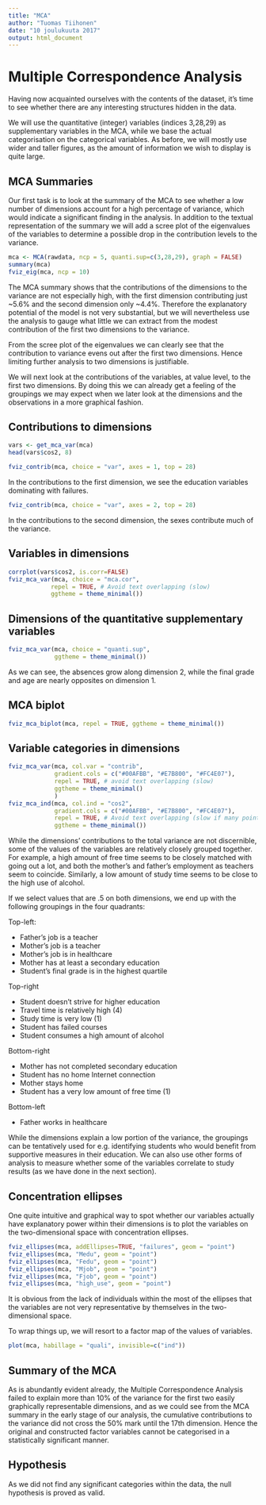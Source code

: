 ---
title: "MCA"
author: "Tuomas Tiihonen"
date: "10 joulukuuta 2017"
output: html_document
---

# Multiple Correspondence Analysis

Having now acquainted ourselves with the contents of the dataset, it's time to see whether there are any interesting structures hidden in the data. 

We will use the quantitative (integer) variables (indices 3,28,29) as supplementary variables in the MCA, while we base the actual categorisation on the categorical variables. As before, we will mostly use wider and taller figures, as the amount of information we wish to display is quite large.

## MCA Summaries

Our first task is to look at the summary of the MCA to see whether a low number of dimensions account for a high percentage of variance, which would indicate a significant finding in the analysis. In addition to the textual representation of the summary we will add a scree plot of the eigenvalues of the variables to determine a possible drop in the contribution levels to the variance.

```{r running and plotting MCA, eval = TRUE, fig.width = 12, fig.height = 12}

mca <- MCA(rawdata, ncp = 5, quanti.sup=c(3,28,29), graph = FALSE)
summary(mca)
fviz_eig(mca, ncp = 10)
```

The MCA summary shows that the contributions of the dimensions to the variance are not especially high, with the first dimension contributing just ~5.6% and the second dimension only ~4.4%. Therefore the explanatory potential of the model is not very substantial, but we will nevertheless use the analysis to gauge what little we can extract from the modest contribution of the first two dimensions to the variance.

From the scree plot of the eigenvalues we can clearly see that the contribution to variance evens out after the first two dimensions. Hence limiting further analysis to two dimensions is justifiable.

We will next look at the contributions of the variables, at value level, to the first two dimensions. By doing this we can already get a feeling of the groupings we may expect when we later look at the dimensions and the observations in a more graphical fashion.

## Contributions to dimensions

```{r, fig.width = 12, fig.height = 12}
vars <- get_mca_var(mca)
head(vars$cos2, 8)
```


```{r}
fviz_contrib(mca, choice = "var", axes = 1, top = 28)
```

In the contributions to the first dimension, we see the education variables dominating with failures.

```{r}
fviz_contrib(mca, choice = "var", axes = 2, top = 28)
```

In the contributions to the second dimension, the sexes contribute much of the variance.

## Variables in dimensions

```{r, fig.width = 12, fig.height = 12}
corrplot(vars$cos2, is.corr=FALSE)
fviz_mca_var(mca, choice = "mca.cor", 
            repel = TRUE, # Avoid text overlapping (slow)
            ggtheme = theme_minimal())
```

## Dimensions of the quantitative supplementary variables

```{r, fig.width = 12, fig.height = 12}
fviz_mca_var(mca, choice = "quanti.sup",
             ggtheme = theme_minimal())
```

As we can see, the absences grow along dimension 2, while the final grade and age are nearly opposites on dimension 1.

## MCA biplot

```{r, fig.width = 12, fig.height = 12}
fviz_mca_biplot(mca, repel = TRUE, ggtheme = theme_minimal())
```

## Variable categories in dimensions

```{r, fig.width = 12, fig.height = 12}
fviz_mca_var(mca, col.var = "contrib",
             gradient.cols = c("#00AFBB", "#E7B800", "#FC4E07"), 
             repel = TRUE, # avoid text overlapping (slow)
             ggtheme = theme_minimal()
             )
fviz_mca_ind(mca, col.ind = "cos2", 
             gradient.cols = c("#00AFBB", "#E7B800", "#FC4E07"),
             repel = TRUE, # Avoid text overlapping (slow if many points)
             ggtheme = theme_minimal())
```

While the dimensions' contributions to the total variance are not discernible, some of the values of the variables are relatively closely grouped together. For example, a high amount of free time seems to be closely matched with going out a lot, and both the mother's and father's employment as teachers seem to coincide. Similarly, a low amount of study time seems to be close to the high use of alcohol.

If we select values that are \ge\pm.5 on both dimensions, we end up with the following groupings in the four quadrants:

Top-left:

* Father's job is a teacher
* Mother's job is a teacher
* Mother's job is in healthcare
* Mother has at least a secondary education
* Student's final grade is in the highest quartile

Top-right

* Student doesn't strive for higher education
* Travel time is relatively high (4)
* Study time is very low (1)
* Student has failed courses
* Student consumes a high amount of alcohol

Bottom-right

* Mother has not completed secondary education
* Student has no home Internet connection
* Mother stays home
* Student has a very low amount of free time (1)

Bottom-left

* Father works in healthcare

While the dimensions explain a low portion of the variance, the groupings can be tentatively used for e.g. identifying students who would benefit from supportive measures in their education. We can also use other forms of analysis to measure whether some of the variables correlate to study results (as we have done in the next section).

## Concentration ellipses

One quite intuitive and graphical way to spot whether our variables actually have explanatory power within their dimensions is to plot the variables on the two-dimensional space with concentration ellipses.

```{r}
fviz_ellipses(mca, addEllipses=TRUE, "failures", geom = "point")
fviz_ellipses(mca, "Medu", geom = "point")
fviz_ellipses(mca, "Fedu", geom = "point")
fviz_ellipses(mca, "Mjob", geom = "point")
fviz_ellipses(mca, "Fjob", geom = "point")
fviz_ellipses(mca, "high_use", geom = "point")
```

It is obvious from the lack of individuals within the most of the ellipses that the variables are not very representative by themselves in the two-dimensional space.

To wrap things up, we will resort to a factor map of the values of variables.

```{r, fig.width = 12, fig.height = 12}
plot(mca, habillage = "quali", invisible=c("ind"))
```

## Summary of the MCA 

As is abundantly evident already, the Multiple Correspondence Analysis failed to explain more than 10% of the variance for the first two easily graphically representable dimensions, and as we could see from the MCA summary in the early stage of our analysis, the cumulative contributions to the variance did not cross the 50% mark until the 17th dimension. Hence the original and constructed factor variables cannot be categorised in a statistically significant manner. 

## Hypothesis

As we did not find any significant categories within the data, the null hypothesis is proved as valid.
